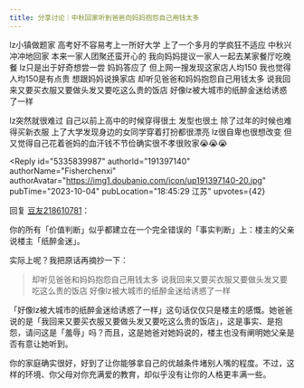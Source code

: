 ```yaml
---
title: 分享讨论｜中秋回家听到爸爸向妈妈抱怨自己用钱太多
---
```



<Forum groupName="我们在偷听" groupUrl="https://www.douban.com/group/737051/" archivedAt="2025-05-16T14:23:42.433Z">
  <Post
    id="295677164"
    title="分享讨论｜中秋回家听到爸爸向妈妈抱怨自己用钱太多"
    url="https://www.douban.com/group/topic/295677164/?_spm_id=MjA5ODA3NTQ4"
    pubTime="2023-12-10"
    highlightUserId="191397140"
  >
lz小镇做题家 高考好不容易考上一所好大学 上了一个多月的学疯狂不适应
中秋兴冲冲地回家 本来一家人团聚还蛮开心的
我向妈妈提议一家人一起去某家餐厅吃晚餐 lz只是出于好奇想尝一尝 妈妈答应了
但上网一搜发现这家店人均150 我也觉得人均150是有点贵 想跟妈妈说换家店
却听见爸爸和妈妈抱怨自己用钱太多
说我回来又要买衣服又要做头发又要吃这么贵的饭店
好像lz被大城市的纸醉金迷给诱惑了一样

lz突然就很难过 自己以前上高中的时候穿得很土 发型也很土
除了过年的时候也难得买新衣服 上了大学发现身边的女同学穿着打扮都很漂亮
lz很自卑也很想改变
但又觉得自己花着爸妈的血汗钱不节俭确实很不孝很败家😭😭😭

<Reply
  id="5335839987"
  authorId="191397140"
  authorName="Fisherchenxi"
  authorAvatar="https://img1.doubanio.com/icon/up191397140-20.jpg"
  pubTime="2023-10-04"
  pubLocation="18:45:29 江苏"
  upvotes={42}
>
回复 [豆友218610781](https://www.douban.com/people/218610781/)：
> 

你的所有「价值判断」似乎都建立在一个完全错误的「事实判断」上：楼主的父亲说楼主「纸醉金迷」。

实际上呢？我把原话再摘抄一下：

> 却听见爸爸和妈妈抱怨自己用钱太多
> 说我回来又要买衣服又要做头发又要吃这么贵的饭店
> 好像lz被大城市的纸醉金迷给诱惑了一样

「好像lz被大城市的纸醉金迷给诱惑了一样」这句话仅仅只是楼主的感慨。她爸爸说的是「我回来又要买衣服又要做头发又要吃这么贵的饭店」，这是事实、是抱怨，请问这是「羞辱」吗？而且，这是她爸对她妈说的，楼主也没有阐明她父亲是否有意让她听到。

你的家庭确实很好，好到了让你能够拿自己的优越条件堵别人嘴的程度。不过，这样的环境、你父母对你充满爱的教育，却似乎没有让你的人格更丰满一些。
</Reply>
  </Post>
</Forum>
